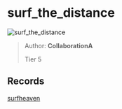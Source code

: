 
# surf_the_distance

![surf_the_distance](https://raw.githubusercontent.com/Sayt123/SurfMapPics/Maps-and-bonuses/csgo/surf_the_distance.jpg)

> Author: **CollaborationA**
>
> Tier 5

## Records

[surfheaven](https://surfheaven.eu/map/surf_the_distance)
